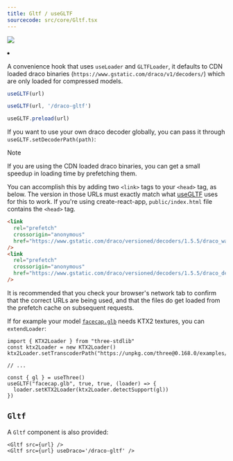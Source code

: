 ```yaml
---
title: Gltf / useGLTF
sourcecode: src/core/Gltf.tsx
---
```


[![](https://img.shields.io/badge/-storybook-%23ff69b4)](https://drei.pmnd.rs/?path=/story/loaders-gltf)

<Grid cols={4}>
  <li>
    <Codesandbox id="z3xdgr" />
  </li>
</Grid>

A convenience hook that uses `useLoader` and `GLTFLoader`, it defaults to CDN loaded draco binaries (`https://www.gstatic.com/draco/v1/decoders/`) which are only loaded for compressed models.

```jsx
useGLTF(url)

useGLTF(url, '/draco-gltf')

useGLTF.preload(url)
```

If you want to use your own draco decoder globally, you can pass it through `useGLTF.setDecoderPath(path)`:

> [!Note]
> If you are using the CDN loaded draco binaries, you can get a small speedup in loading time by prefetching them.
>
> You can accomplish this by adding two `<link>` tags to your `<head>` tag, as below. The version in those URLs must exactly match what [useGLTF](src/core/useGLTF.tsx#L18) uses for this to work. If you're using create-react-app, `public/index.html` file contains the `<head>` tag.
>
> ```html
> <link
>   rel="prefetch"
>   crossorigin="anonymous"
>   href="https://www.gstatic.com/draco/versioned/decoders/1.5.5/draco_wasm_wrapper.js"
> />
> <link
>   rel="prefetch"
>   crossorigin="anonymous"
>   href="https://www.gstatic.com/draco/versioned/decoders/1.5.5/draco_decoder.wasm"
> />
> ```
>
> It is recommended that you check your browser's network tab to confirm that the correct URLs are being used, and that the files do get loaded from the prefetch cache on subsequent requests.

If for example your model [`facecap.glb`](https://github.com/mrdoob/three.js/blob/master/examples/models/gltf/facecap.glb) needs KTX2 textures, you can `extendLoader`:

```tsx
import { KTX2Loader } from "three-stdlib"
const ktx2Loader = new KTX2Loader()
ktx2Loader.setTranscoderPath("https://unpkg.com/three@0.168.0/examples/jsm/libs/basis/")

// ...

const { gl } = useThree()
useGLTF("facecap.glb", true, true, (loader) => {
  loader.setKTX2Loader(ktx2Loader.detectSupport(gl))
})
```

## `Gltf`

A `Gltf` component is also provided:

```tsx
<Gltf src={url} />
<Gltf src={url} useDraco='/draco-gltf' />
```

